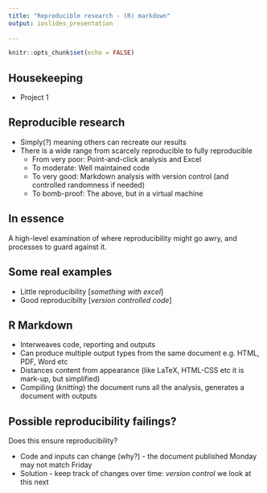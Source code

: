 ```yaml
---
title: "Reproducible research - (R) markdown"
output: ioslides_presentation
   
---
```


```r
knitr::opts_chunk$set(echo = FALSE)
```

## Housekeeping

* Project 1

## Reproducible research

* Simply(?) meaning others can recreate our results
* There is a wide range from scarcely reproducible to fully reproducible
  * From very poor: Point-and-click analysis and Excel
  * To moderate: Well maintained code
  * To very good: Markdown analysis with version control (and controlled randomness if needed)
  * To bomb-proof: The above, but in a virtual machine
  
## In essence

A high-level examination of where reproducibility might go awry, and processes to guard against it.


## Some real examples

* Little reproducibility [_something with excel_]
* Good reproducibilty [_version controlled code_]

## R Markdown

* Interweaves code, reporting and outputs
* Can produce multiple output types from the same document e.g. HTML, PDF, Word etc
* Distances content from appearance (like LaTeX, HTML-CSS etc it is mark-up, but simplified)
* Compiling (_knitting_) the document runs all the analysis, generates a document with outputs


## Possible reproducibility failings?

Does this ensure reproducibility?

* Code and inputs can change (why?) - the document published Monday may not match Friday
* Solution - keep track of changes over time: _version control_ we look at this next



